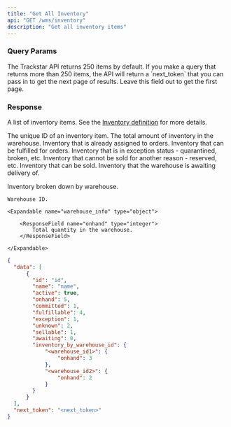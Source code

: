 ```yaml
---
title: "Get All Inventory"
api: "GET /wms/inventory"
description: "Get all inventory items"
---
```


<Snippet file="headers.mdx" />

### Query Params
<ParamField query="page_token" type="string" optional>
  The Trackstar API returns 250 items by default.
  If you make a query that returns more than 250 items, the API will return a `next_token` that you can pass in to get the next page of results.
  Leave this field out to get the first page.
</ParamField>

### Response

<ResponseField name="data" type="list of object">

A list of inventory items. See the [Inventory definition](/wms-api/inventory/info) for more details.

<Expandable title="Inventory Item">

<ResponseField name="id" type="string">
  The unique ID of an inventory item.
</ResponseField>

<ResponseField name="name" type="string">
</ResponseField>

<ResponseField name="active" type="boolean">
</ResponseField>

<ResponseField name="onhand" type="integer">
  The total amount of inventory in the warehouse.
</ResponseField>

<ResponseField name="committed" type="integer">
  Inventory that is already assigned to orders.
</ResponseField>

<ResponseField name="fulfillable" type="integer">
  Inventory that can be fulfilled for orders.
</ResponseField>

<ResponseField name="exception" type="integer">
  Inventory that is in exception status - quarantined, broken, etc.
</ResponseField>

<ResponseField name="unknown" type="integer">
  Inventory that cannot be sold for another reason - reserved, etc.
</ResponseField>

<ResponseField name="sellable" type="integer">
  Inventory that can be sold.
</ResponseField>

<ResponseField name="awaiting" type="integer">
  Inventory that the warehouse is awaiting delivery of.
</ResponseField>

<ResponseField name="inventory_by_warehouse_id" type="dictionary">

  Inventory broken down by warehouse.

  <Expandable title="Inventory by Warehouse">

  <ResponseField name="warehouse_id_as_key" type="string">

    Warehouse ID.

    <Expandable name="warehouse_info" type="object">

        <ResponseField name="onhand" type="integer">
            Total quantity in the warehouse.
        </ResponseField>

    </Expandable>

  </ResponseField>

  </Expandable>

</ResponseField>

</Expandable>

</ResponseField>

<Snippet file="next-token.mdx" />

<ResponseExample>

```json Response
{
  "data": [
      {
        "id": "id",
        "name": "name",
        "active": true,
        "onhand": 5,
        "committed": 1,
        "fulfillable": 4,
        "exception": 1,
        "unknown": 2,
        "sellable": 1,
        "awaiting": 0,
        "inventory_by_warehouse_id": {
            "<warehouse_id1>": {
                "onhand": 3
            },
            "<warehouse_id2>": {
                "onhand": 2
            }
        }
      }
  ],
  "next_token": "<next_token>"
}
```

</ResponseExample>
